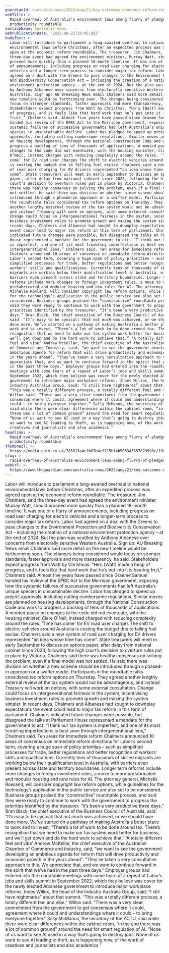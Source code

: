 ```yaml
---
guardianId: australia-news/2025/aug/21/key-outcomes-economic-reform-roundtable-australia
webTitle: >-
  Rapid overhaul of Australia’s environment laws among flurry of pledges from
  productivity roundtable
sectionName: Australia news
webPublicationDate: '2025-08-21T10:45:08Z'
bodyText: >-
  Labor will introduce to parliament a long-awaited overhaul to national
  environmental laws before Christmas, after an expedited process was agreed
  upon at the economic reform roundtable. The treasurer, Jim Chalmers, said the
  three-day event had agreed the environment minister, Murray Watt, should
  proceed more quickly than a planned 18-month timeline. It was one of a flurry
  of announcements, including progress on road user charging for electric
  vehicles and a longer-term process to consider major tax reform. Labor had
  agreed on a deal with the Greens to pass changes to the Environment Protection
  and Biodiversity Conservation Act – including the creation of a national
  environment protection agency – at the end of 2024. But the plan was scuttled
  by Anthony Albanese over concerns from electorally sensitive Western
  Australia. Sign up: AU Breaking News email Chalmers said more detail on the
  new timeline would be forthcoming soon. The changes being considered would
  focus on stronger standards, faster approvals and more transparency, he said.
  Stakeholders expect progress from Watt by Christmas. “He’s [Watt] made a heap
  of progress, and it feels like that hard work that he’s put into it is bearing
  fruit,” Chalmers said. Almost five years have passed since Graeme Samuel
  handed his review of the EPBC Act to the Morrison government, exposing how the
  systemic failures of successive governments had left Australia’s unique
  species in unsustainable decline. Labor has pledged to speed up project
  approvals, including cutting cumbersome regulations. Similar moves are planned
  on housing developments, through the National Construction Code and work to
  progress a backlog of tens of thousands of applications. A mooted pause on
  changes to the code did not eventuate, with the housing minister, Clare
  O’Neil, instead charged with reducing complexity around the rules. ‘Time has
  come’ for EV road user charges The shift to electric vehicles around Australia
  is costing the budget due to falling fuel excise. Chalmers said a new system
  of road user charging for EV drivers represented “an idea whose time has
  come”. State treasurers will meet in early September to discuss an options
  paper, after delay from national cabinet since 2023, following the high
  court’s decision to overturn rules put in place by Victoria. Chalmers said
  there was healthy consensus on solving the problem, even if a final model was
  not settled. He said there was division on whether a new scheme should be
  introduced through a phased-in approach or a swifter model. Participants in
  the roundtable talks considered tax reform options on Thursday. They agreed
  another lengthy external review of the tax system would not be advantageous,
  and instead Treasury will work on options, with some external consultation.
  Change could focus on intergenerational fairness in the system, incentivising
  business investment rules to promote growth and making the system simpler. In
  recent days, Chalmers and Albanese had sought to downplay expectations the
  event could lead to major tax reform in this term of parliament. Chalmers
  indicated future changes were possible, but disagreed the talks at Parliament
  House represented a mandate for the government to act. “I think our tax system
  is imperfect, and one of its most troubling imperfections is best seen through
  intergenerational lens,” Chalmers said. Ten areas for immediate reform
  Chalmers announced 10 areas of consensus on immediate reform directions for
  Labor’s second term, covering a huge span of policy priorities – such as
  simplified processes for trade, better regulations and better recognition of
  workers’ skills and qualifications. Currently tens of thousands of skilled
  migrants are working below their qualification level in Australia, with
  barriers even present across state and territory boundaries. Longer term
  reforms include more changes to foreign investment rules, a move to more
  prefabricated and modular housing and new rules for AI. The attorney general,
  Michelle Rowland, will consider copyright law reform options, while guidelines
  for the technology’s application in the public service are also set to be
  considered. Business groups praised the “constructive” roundtable process, and
  said they were ready to continue to work with the government to progress the
  priorities identified by the treasurer. “It’s been a very productive three
  days,” Bran Black, the chief executive of the Business Council of Australia,
  said. “It’s easy to be cynical: that not much was achieved, or we should have
  done more. We’ve started on a pathway of making Australia a better place to
  work and to invest. “There’s a lot of work to be done around tax. There’s
  recognition that we need to make our tax system work better for business, and
  we’ll get down and do the hard work to achieve that.” ‘A totally different
  feel and vibe’ Andrew McKellar, the chief executive of the Australian Chamber
  of Commerce and Industry, said, “we want to see the government developing an
  ambitious agenda for reform that will drive productivity and economic growth
  in the years ahead”. “They’ve taken a very consultative approach to this. We
  appreciate that, and we want to continue forward in the spirit that we’ve had
  in the past three days.” Employer groups had entered into the roundtable
  meetings with some fears of a repeat of Labor’s jobs and skills summit in
  September 2022, which they believe was cover for the newly elected Albanese
  government to introduce major workplace reforms. Innes Willox, the head of the
  Industry Australia Group, said: “I still have nightmares” about that summit.
  “This was a totally different process, a totally different feel and vibe,”
  Willox said. “There was a very clear commitment from the government to get
  consensus where it could, agreement where it could and understandings where it
  could – to bring everyone together.” Sally McManus, the secretary of the ACTU,
  said while there were clear differences within the cabinet room, “in the end
  there was a lot of common ground” around the need for smart regulation of AI.
  “None of us want to see AI used in a way that’s going to destroy jobs. None of
  us want to see AI leading to theft, as is happening now, of the work of
  creatives and journalists and also academics.”
headline: >-
  Rapid overhaul of Australia’s environment laws among flurry of pledges from
  productivity roundtable
thumbnail: >-
  https://media.guim.co.uk/785813a4c1b67b4cf715bf4b505343357823590c/1907_889_4806_3847/500.jpg
slug: >-
  rapid-overhaul-of-australias-environment-laws-among-flurry-of-pledges-from-productivity-roundtable
webUrl: >-
  https://www.theguardian.com/australia-news/2025/aug/21/key-outcomes-economic-reform-roundtable-australia
---
```

Labor will introduce to parliament a long-awaited overhaul to national environmental laws before Christmas, after an expedited process was agreed upon at the economic reform roundtable. The treasurer, Jim Chalmers, said the three-day event had agreed the environment minister, Murray Watt, should proceed more quickly than a planned 18-month timeline. It was one of a flurry of announcements, including progress on road user charging for electric vehicles and a longer-term process to consider major tax reform. Labor had agreed on a deal with the Greens to pass changes to the Environment Protection and Biodiversity Conservation Act – including the creation of a national environment protection agency – at the end of 2024. But the plan was scuttled by Anthony Albanese over concerns from electorally sensitive Western Australia. Sign up: AU Breaking News email Chalmers said more detail on the new timeline would be forthcoming soon. The changes being considered would focus on stronger standards, faster approvals and more transparency, he said. Stakeholders expect progress from Watt by Christmas. “He’s [Watt] made a heap of progress, and it feels like that hard work that he’s put into it is bearing fruit,” Chalmers said. Almost five years have passed since Graeme Samuel handed his review of the EPBC Act to the Morrison government, exposing how the systemic failures of successive governments had left Australia’s unique species in unsustainable decline. Labor has pledged to speed up project approvals, including cutting cumbersome regulations. Similar moves are planned on housing developments, through the National Construction Code and work to progress a backlog of tens of thousands of applications. A mooted pause on changes to the code did not eventuate, with the housing minister, Clare O’Neil, instead charged with reducing complexity around the rules. ‘Time has come’ for EV road user charges The shift to electric vehicles around Australia is costing the budget due to falling fuel excise. Chalmers said a new system of road user charging for EV drivers represented “an idea whose time has come”. State treasurers will meet in early September to discuss an options paper, after delay from national cabinet since 2023, following the high court’s decision to overturn rules put in place by Victoria. Chalmers said there was healthy consensus on solving the problem, even if a final model was not settled. He said there was division on whether a new scheme should be introduced through a phased-in approach or a swifter model. Participants in the roundtable talks considered tax reform options on Thursday. They agreed another lengthy external review of the tax system would not be advantageous, and instead Treasury will work on options, with some external consultation. Change could focus on intergenerational fairness in the system, incentivising business investment rules to promote growth and making the system simpler. In recent days, Chalmers and Albanese had sought to downplay expectations the event could lead to major tax reform in this term of parliament. Chalmers indicated future changes were possible, but disagreed the talks at Parliament House represented a mandate for the government to act. “I think our tax system is imperfect, and one of its most troubling imperfections is best seen through intergenerational lens,” Chalmers said. Ten areas for immediate reform Chalmers announced 10 areas of consensus on immediate reform directions for Labor’s second term, covering a huge span of policy priorities – such as simplified processes for trade, better regulations and better recognition of workers’ skills and qualifications. Currently tens of thousands of skilled migrants are working below their qualification level in Australia, with barriers even present across state and territory boundaries. Longer term reforms include more changes to foreign investment rules, a move to more prefabricated and modular housing and new rules for AI. The attorney general, Michelle Rowland, will consider copyright law reform options, while guidelines for the technology’s application in the public service are also set to be considered. Business groups praised the “constructive” roundtable process, and said they were ready to continue to work with the government to progress the priorities identified by the treasurer. “It’s been a very productive three days,” Bran Black, the chief executive of the Business Council of Australia, said. “It’s easy to be cynical: that not much was achieved, or we should have done more. We’ve started on a pathway of making Australia a better place to work and to invest. “There’s a lot of work to be done around tax. There’s recognition that we need to make our tax system work better for business, and we’ll get down and do the hard work to achieve that.” ‘A totally different feel and vibe’ Andrew McKellar, the chief executive of the Australian Chamber of Commerce and Industry, said, “we want to see the government developing an ambitious agenda for reform that will drive productivity and economic growth in the years ahead”. “They’ve taken a very consultative approach to this. We appreciate that, and we want to continue forward in the spirit that we’ve had in the past three days.” Employer groups had entered into the roundtable meetings with some fears of a repeat of Labor’s jobs and skills summit in September 2022, which they believe was cover for the newly elected Albanese government to introduce major workplace reforms. Innes Willox, the head of the Industry Australia Group, said: “I still have nightmares” about that summit. “This was a totally different process, a totally different feel and vibe,” Willox said. “There was a very clear commitment from the government to get consensus where it could, agreement where it could and understandings where it could – to bring everyone together.” Sally McManus, the secretary of the ACTU, said while there were clear differences within the cabinet room, “in the end there was a lot of common ground” around the need for smart regulation of AI. “None of us want to see AI used in a way that’s going to destroy jobs. None of us want to see AI leading to theft, as is happening now, of the work of creatives and journalists and also academics.”
